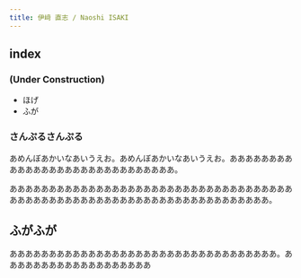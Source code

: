 ```yaml
---
title: 伊﨑 直志 / Naoshi ISAKI
---
```


## index

### (Under Construction)

- ほげ
- ふが

### さんぷるさんぷる

あめんぼあかいなあいうえお。あめんぼあかいなあいうえお。あああああああああああああああああああああああああああああ。

あああああああああああああああああああああああああああああああああああああああああああああああああああああああああああああああああああああ。

## ふがふが

ああああああああああああああああああああああああああああああああああ。あああああああああああああああああああ

